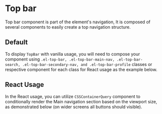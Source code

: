 
<Meta of={TopBarStories} />

# Top bar

Top bar component is part of the element's navigation, It is composed of several components to easily create a top navigation structure.

## Default

To display `TopBar` with vanilla usage, you will need to compose your component using `.el-top-bar, .el-top-bar-main-nav, .el-top-bar-search, .el-top-bar-secondary-nav, and .el-top-bar-profile` classes or respective component for each class for React usage as the example below.

<Canvas of={TopBarStories.Default} />

<RenderHtmlMarkup of={TopBarStories.Default} />

## React Usage

In the React usage, you can utilize `CSSContainerQuery` component to conditionally render the Main navigation section based on the viewport size, as demonstrated below (on wider screens all buttons should visible).

<Canvas of={TopBarStories.ResponsiveMainNav} />

<RenderHtmlMarkup of={TopBarStories.ResponsiveMainNav} />
